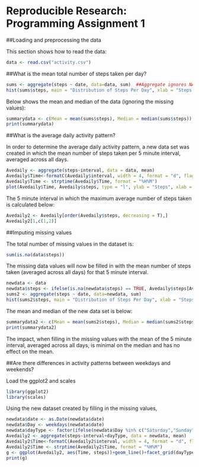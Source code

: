 
# Reproducible Research: Programming Assignment 1

##Loading and preprocessing the data

This section shows how to read the data:

```r
data <- read.csv("activity.csv")
```

##What is the mean total number of steps taken per day?

```r
sums <- aggregate(steps ~ date, data=data, sum)  ##Aggregate ignores NA values
hist(sums$steps, main = "Distribution of Steps Per Day", xlab = "Steps Per Day")
```

Below shows the mean and median of the data (ignoring the missing values):

```r
summarydata <- c(Mean = mean(sums$steps), Median = median(sums$steps))
print(summarydata)
```




##What is the average daily activity pattern?

In order to determine the average daily activity pattern, a new data set was created in which the mean number of steps taken per 5 minute interval, averaged across all days.

```r
Avedaily <- aggregate(steps~interval, data = data, mean)
Avedaily$Time<-formatC(Avedaily$interval, width = 4, format = "d", flag = "0")
Avedaily$Time <- strptime(Avedaily$Time, format = "%H%M")
plot(Avedaily$Time, Avedaily$steps, type = "l", ylab = "Steps", xlab = "Time", main = "Average Daily Activity Pattern")
```

The 5 minute interval in which the maximum average number of steps taken is calculated below:

```r
Avedaily2 <- Avedaily[order(Avedaily$steps, decreasing = T),]
Avedaily2[1,c(1,2)]
```

##Imputing missing values

The total number of missing values in the dataset is:

```r
sum(is.na(data$steps))
```

The missing data values will now be filled in with the mean number of steps taken (averaged across all days) for that 5 minute interval.

```r
newdata <- data
newdata$steps <- ifelse(is.na(newdata$steps) == TRUE, Avedaily$steps[Avedaily$interval %in% newdata$interval],newdata$steps)
sums2 <- aggregate(steps ~ date, data=newdata, sum)
hist(sums2$steps, main = "Distribution of Steps Per Day", xlab = "Steps Per Day")

```

The mean and median of the new data set is below:

```r
summarydata2 <- c(Mean = mean(sums2$steps), Median = median(sums2$steps))
print(summarydata2)
```

The impact, when filling in the missing values with the mean of the 5 minute interval, averaged across all days, is minimal on the median and has no effect on the mean.

##Are there differences in activity patterns between weekdays and weekends?

Load the ggplot2 and scales

```r
library(ggplot2)
library(scales)
```

Using the new dataset created by filling in the missing values,

```r
newdata$date <- as.Date(newdata$date)
newdata$Day <- weekdays(newdata$date)
newdata$dayType <- factor(ifelse(newdata$Day %in% c("Saturday","Sunday"), "Weekend","Weekday"))
Avedaily2 <- aggregate(steps~interval+dayType, data = newdata, mean)
Avedaily2$Time<-formatC(Avedaily2$interval, width = 4, format = "d", flag = "0")
Avedaily2$Time <- strptime(Avedaily2$Time, format = "%H%M")
g <- ggplot(Avedaily2, aes(Time, steps))+geom_line()+facet_grid(dayType~.)+scale_x_datetime(labels = date_format("%H:%M"))
print(g)
```
